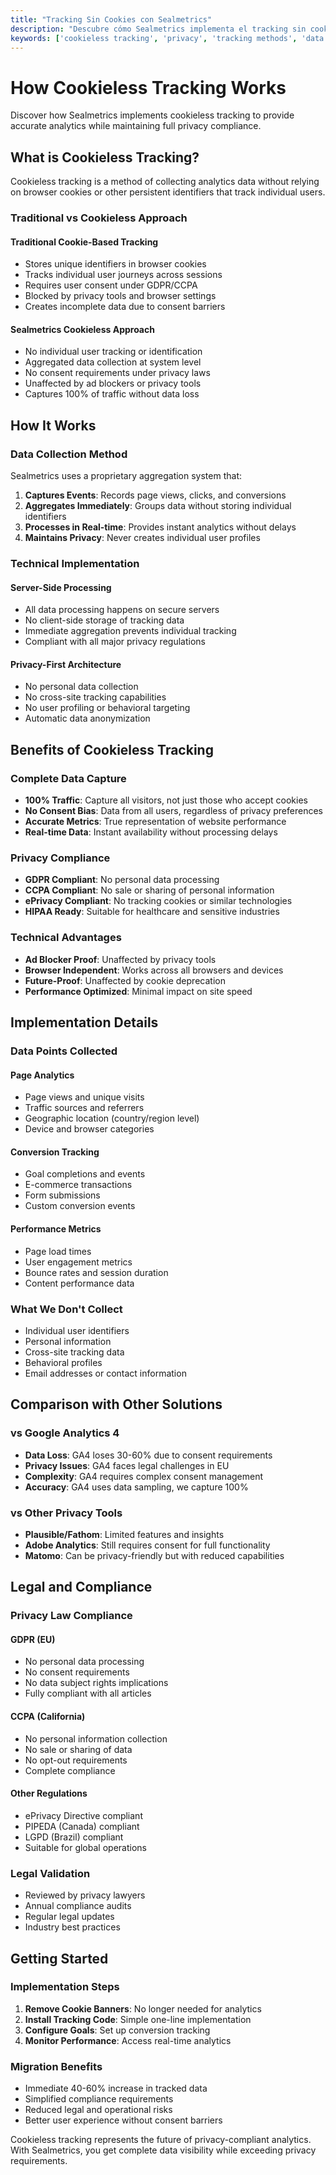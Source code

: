 ```yaml
---
title: "Tracking Sin Cookies con Sealmetrics"
description: "Descubre cómo Sealmetrics implementa el tracking sin cookies para un análisis más preciso y cumplimiento total de privacidad."
keywords: ['cookieless tracking', 'privacy', 'tracking methods', 'data collection', 'analytics', 'GDPR', 'privacy-first', 'sealmetrics']
---
```


# How Cookieless Tracking Works

Discover how Sealmetrics implements cookieless tracking to provide accurate analytics while maintaining full privacy compliance.

## What is Cookieless Tracking?

Cookieless tracking is a method of collecting analytics data without relying on browser cookies or other persistent identifiers that track individual users.

### Traditional vs Cookieless Approach

#### Traditional Cookie-Based Tracking
- Stores unique identifiers in browser cookies
- Tracks individual user journeys across sessions
- Requires user consent under GDPR/CCPA
- Blocked by privacy tools and browser settings
- Creates incomplete data due to consent barriers

#### Sealmetrics Cookieless Approach
- No individual user tracking or identification
- Aggregated data collection at system level
- No consent requirements under privacy laws
- Unaffected by ad blockers or privacy tools
- Captures 100% of traffic without data loss

## How It Works

### Data Collection Method

Sealmetrics uses a proprietary aggregation system that:

1. **Captures Events**: Records page views, clicks, and conversions
2. **Aggregates Immediately**: Groups data without storing individual identifiers
3. **Processes in Real-time**: Provides instant analytics without delays
4. **Maintains Privacy**: Never creates individual user profiles

### Technical Implementation

#### Server-Side Processing
- All data processing happens on secure servers
- No client-side storage of tracking data
- Immediate aggregation prevents individual tracking
- Compliant with all major privacy regulations

#### Privacy-First Architecture
- No personal data collection
- No cross-site tracking capabilities
- No user profiling or behavioral targeting
- Automatic data anonymization

## Benefits of Cookieless Tracking

### Complete Data Capture
- **100% Traffic**: Capture all visitors, not just those who accept cookies
- **No Consent Bias**: Data from all users, regardless of privacy preferences
- **Accurate Metrics**: True representation of website performance
- **Real-time Data**: Instant availability without processing delays

### Privacy Compliance
- **GDPR Compliant**: No personal data processing
- **CCPA Compliant**: No sale or sharing of personal information
- **ePrivacy Compliant**: No tracking cookies or similar technologies
- **HIPAA Ready**: Suitable for healthcare and sensitive industries

### Technical Advantages
- **Ad Blocker Proof**: Unaffected by privacy tools
- **Browser Independent**: Works across all browsers and devices
- **Future-Proof**: Unaffected by cookie deprecation
- **Performance Optimized**: Minimal impact on site speed

## Implementation Details

### Data Points Collected

#### Page Analytics
- Page views and unique visits
- Traffic sources and referrers
- Geographic location (country/region level)
- Device and browser categories

#### Conversion Tracking
- Goal completions and events
- E-commerce transactions
- Form submissions
- Custom conversion events

#### Performance Metrics
- Page load times
- User engagement metrics
- Bounce rates and session duration
- Content performance data

### What We Don't Collect

- Individual user identifiers
- Personal information
- Cross-site tracking data
- Behavioral profiles
- Email addresses or contact information

## Comparison with Other Solutions

### vs Google Analytics 4
- **Data Loss**: GA4 loses 30-60% due to consent requirements
- **Privacy Issues**: GA4 faces legal challenges in EU
- **Complexity**: GA4 requires complex consent management
- **Accuracy**: GA4 uses data sampling, we capture 100%

### vs Other Privacy Tools
- **Plausible/Fathom**: Limited features and insights
- **Adobe Analytics**: Still requires consent for full functionality
- **Matomo**: Can be privacy-friendly but with reduced capabilities

## Legal and Compliance

### Privacy Law Compliance

#### GDPR (EU)
- No personal data processing
- No consent requirements
- No data subject rights implications
- Fully compliant with all articles

#### CCPA (California)
- No personal information collection
- No sale or sharing of data
- No opt-out requirements
- Complete compliance

#### Other Regulations
- ePrivacy Directive compliant
- PIPEDA (Canada) compliant
- LGPD (Brazil) compliant
- Suitable for global operations

### Legal Validation
- Reviewed by privacy lawyers
- Annual compliance audits
- Regular legal updates
- Industry best practices

## Getting Started

### Implementation Steps
1. **Remove Cookie Banners**: No longer needed for analytics
2. **Install Tracking Code**: Simple one-line implementation
3. **Configure Goals**: Set up conversion tracking
4. **Monitor Performance**: Access real-time analytics

### Migration Benefits
- Immediate 40-60% increase in tracked data
- Simplified compliance requirements
- Reduced legal and operational risks
- Better user experience without consent barriers

Cookieless tracking represents the future of privacy-compliant analytics. With Sealmetrics, you get complete data visibility while exceeding privacy requirements.

